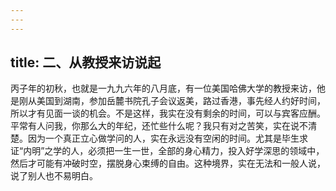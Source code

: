 ```yaml
---
---
---
```

title: 二、从教授来访说起
---




丙子年的初秋，也就是一九九六年的八月底，有一位美国哈佛大学的教授来访，他是刚从美国到湖南，参加岳麓书院孔子会议返美，路过香港，事先经人约好时间，所以才有见面一谈的机会。不是这样，我实在没有剩余的时间，可以与宾客应酬。平常有人问我，你那么大的年纪，还忙些什么呢？我只有对之苦笑，实在说不清楚。因为一个真正立心做学问的人，实在永远没有空闲的时间。尤其是毕生求证“内明”之学的人，必须把一生一世，全部的身心精力，投入好学深思的领域中，然后才可能有冲破时空，摆脱身心束缚的自由。这种境界，实在无法和一般人说，说了别人也不易明白。